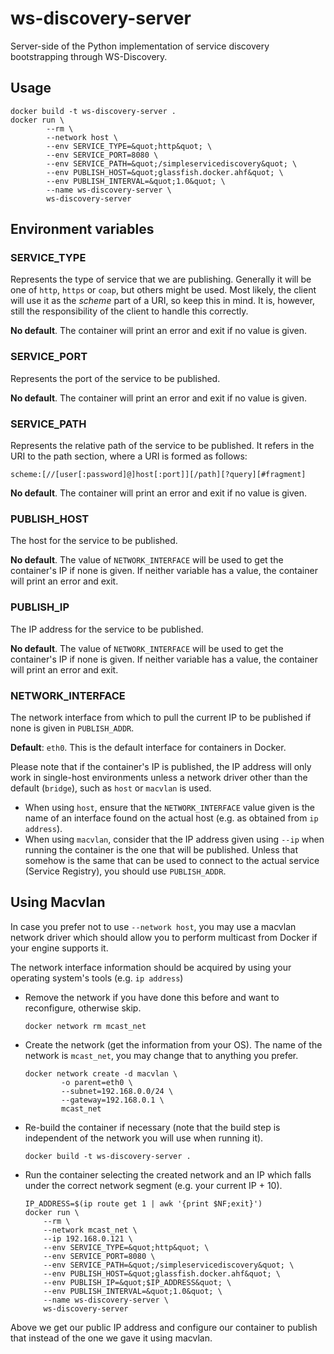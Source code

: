 = ws-discovery-server =

Server-side of the Python implementation of service discovery bootstrapping through WS-Discovery.

== Usage ==

<pre>docker build -t ws-discovery-server .
docker run \
        --rm \
        --network host \
        --env SERVICE_TYPE=&quot;http&quot; \
        --env SERVICE_PORT=8080 \
        --env SERVICE_PATH=&quot;/simpleservicediscovery&quot; \
        --env PUBLISH_HOST=&quot;glassfish.docker.ahf&quot; \
        --env PUBLISH_INTERVAL=&quot;1.0&quot; \
        --name ws-discovery-server \
        ws-discovery-server</pre>
== Environment variables ==

=== SERVICE_TYPE ===

Represents the type of service that we are publishing. Generally it will be one of <code>http</code>, <code>https</code> or <code>coap</code>, but others might be used. Most likely, the client will use it as the ''scheme'' part of a URI, so keep this in mind. It is, however, still the responsibility of the client to handle this correctly.

'''No default'''. The container will print an error and exit if no value is given.

=== SERVICE_PORT ===

Represents the port of the service to be published.

'''No default'''. The container will print an error and exit if no value is given.

=== SERVICE_PATH ===

Represents the relative path of the service to be published. It refers in the URI to the path section, where a URI is formed as follows:

<pre>scheme:[//[user[:password]@]host[:port]][/path][?query][#fragment]</pre>
'''No default'''. The container will print an error and exit if no value is given.

=== PUBLISH_HOST ===

The host for the service to be published.

'''No default'''. The value of <code>NETWORK_INTERFACE</code> will be used to get the container's IP if none is given. If neither variable has a value, the container will print an error and exit.

=== PUBLISH_IP ===

The IP address for the service to be published.

'''No default'''. The value of <code>NETWORK_INTERFACE</code> will be used to get the container's IP if none is given. If neither variable has a value, the container will print an error and exit.

=== NETWORK_INTERFACE ===

The network interface from which to pull the current IP to be published if none is given in <code>PUBLISH_ADDR</code>.

'''Default''': <code>eth0</code>. This is the default interface for containers in Docker.

Please note that if the container's IP is published, the IP address will only work in single-host environments unless a network driver other than the default (<code>bridge</code>), such as <code>host</code> or <code>macvlan</code> is used.

* When using <code>host</code>, ensure that the <code>NETWORK_INTERFACE</code> value given is the name of an interface found on the actual host (e.g. as obtained from <code>ip address</code>).
* When using <code>macvlan</code>, consider that the IP address given using <code>--ip</code> when running the container is the one that will be published. Unless that somehow is the same that can be used to connect to the actual service (Service Registry), you should use <code>PUBLISH_ADDR</code>.

== Using Macvlan ==

In case you prefer not to use <code>--network host</code>, you may use a macvlan network driver which should allow you to perform multicast from Docker if your engine supports it.

The network interface information should be acquired by using your operating system's tools (e.g. <code>ip address</code>)

<ul>
<li><p>Remove the network if you have done this before and want to reconfigure, otherwise skip.</p>
<pre>docker network rm mcast_net</pre></li>
<li><p>Create the network (get the information from your OS). The name of the network is <code>mcast_net</code>, you may change that to anything you prefer.</p>
<pre>docker network create -d macvlan \
        -o parent=eth0 \
        --subnet=192.168.0.0/24 \
        --gateway=192.168.0.1 \
        mcast_net</pre></li>
<li><p>Re-build the container if necessary (note that the build step is independent of the network you will use when running it).</p>
<pre>docker build -t ws-discovery-server .   </pre></li>
<li><p>Run the container selecting the created network and an IP which falls under the correct network segment (e.g. your current IP + 10).</p>
<pre>IP_ADDRESS=$(ip route get 1 | awk '{print $NF;exit}')
docker run \
    --rm \
    --network mcast_net \
    --ip 192.168.0.121 \
    --env SERVICE_TYPE=&quot;http&quot; \
    --env SERVICE_PORT=8080 \
    --env SERVICE_PATH=&quot;/simpleservicediscovery&quot; \
    --env PUBLISH_HOST=&quot;glassfish.docker.ahf&quot; \
    --env PUBLISH_IP=&quot;$IP_ADDRESS&quot; \
    --env PUBLISH_INTERVAL=&quot;1.0&quot; \
    --name ws-discovery-server \
    ws-discovery-server</pre></li></ul>

Above we get our public IP address and configure our container to publish that instead of the one we gave it using macvlan.

